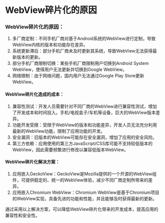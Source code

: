# WebView碎片化的原因

### WebView碎片化的原因：

1. 多厂商定制：不同手机厂商对基于Android系统的WebView进行定制，导致WebView内核的版本和功能存在差异。
2. 系统更新滞后：部分手机厂商未及时更新其系统，导致WebView无法获得最新版本的更新。
3. 部分手机厂商限制切换：某些手机厂商限制用户切换到Android System WebView，使得用户无法更新并切换到Google WebView。
4. 网络限制：由于网络问题，国内用户无法通过Google Play Store更新WebView。

#### WebView碎片化造成的成本：

1. 兼容性测试：开发人员需要针对不同厂商的WebView进行兼容性测试，增加了开发成本和时间投入。手机/电视盒子/车机等设备，巨大的WebView版本差异。
2. 功能开发受限：受限于WebView的版本和功能差异，开发人员无法充分利用最新的WebView功能，限制了应用功能的开发。
3. 安全漏洞：旧版本的WebView可能存在安全漏洞，增加了应用的安全风险。
4. 第三方依赖：应用使用的第三方JavaScript/CSS库可能不支持较低版本的WebView，因此需要频繁进行修改以兼容低版本WebView。

#### WebView碎片化解决方案：

1. 应用嵌入GeckoView：GeckoView是Mozilla提供的一个开源的WebView组件，可提供稳定的、统一的WebView体验，减少不同厂商定制所带来的差异。
2. 应用嵌入Chromium WebView：Chromium WebView是基于Chromium项目的WebView实现，具备先进的功能和性能，并且能够及时获得最新的更新。

通过采用以上解决方案，可以降低WebView碎片化带来的开发成本，提高应用的兼容性和安全性。





